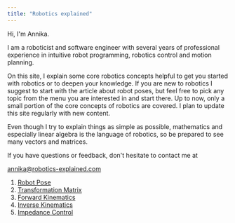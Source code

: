 ```yaml
---
title: "Robotics explained"
---
```


Hi, I'm Annika.

I am a roboticist and software engineer with several years of professional experience in intuitive robot programming, robotics control and motion planning.

On this site, I explain some core robotics concepts helpful to get you started with robotics or to deepen your knowledge. If you are new to robotics I suggest to start with the article about robot poses, but feel free to pick any topic from the menu you are interested in and start there. Up to now, only a small portion of the core concepts of robotics are covered. I plan to update this site regularly with new content.

Even though I try to explain things as simple as possible, mathematics and especially linear algebra is the language of robotics, so be prepared to see many vectors and matrices.

If you have questions or feedback, don't hesitate to contact me at

<annika@robotics-explained.com>

1. [Robot Pose](/robotposes)
2. [Transformation Matrix](/transformation)
3. [Forward Kinematics](/forwardkinematics)
4. [Inverse Kinematics](/inversekinematics)
5. [Impedance Control](/impedancecontrol)